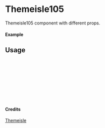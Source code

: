 
<Meta of={Themeisle105} title="Themeisle/Themeisle105" />

# Themeisle105

Themeisle105 component with different props.

#### Example

<Canvas of={Themeisle105.Primary} />

## Usage

```ts
import { Themeisle105 } from "yadl-ui";

const Example = () => {
  return (
      <Themeisle105 />
  );
};

export default Example;
```

#### Credits
[Themeisle](https://themeisle.com/illustrations)

